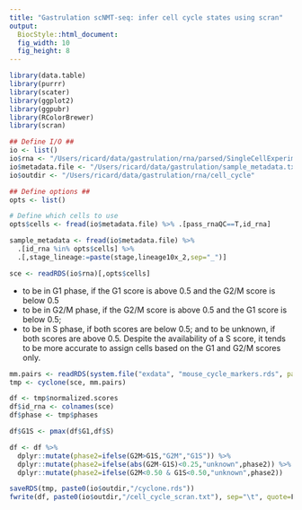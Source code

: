 ```yaml
---
title: "Gastrulation scNMT-seq: infer cell cycle states using scran"
output: 
  BiocStyle::html_document: 
  fig_width: 10
  fig_height: 8
---
```

  
```r
library(data.table)
library(purrr)
library(scater)
library(ggplot2)
library(ggpubr)
library(RColorBrewer)
library(scran)
```

```r

## Define I/O ##
io <- list()
io$rna <- "/Users/ricard/data/gastrulation/rna/parsed/SingleCellExperiment.rds"
io$metadata.file <- "/Users/ricard/data/gastrulation/sample_metadata.txt"
io$outdir <- "/Users/ricard/data/gastrulation/rna/cell_cycle"

## Define options ##
opts <- list()

# Define which cells to use
opts$cells <- fread(io$metadata.file) %>% .[pass_rnaQC==T,id_rna]
```

<!-- Load sample metadata -->
```r
sample_metadata <- fread(io$metadata.file) %>% 
  .[id_rna %in% opts$cells] %>%
  .[,stage_lineage:=paste(stage,lineage10x_2,sep="_")]
```

<!-- Load RNA expression data --> 
```r
sce <- readRDS(io$rna)[,opts$cells]
```

<!-- Infer cell cycle phase using cyclone from scram -->
- to be in G1 phase, if the G1 score is above 0.5 and the G2/M score is below 0.5
- to be in G2/M phase, if the G2/M score is above 0.5 and the G1 score is below 0.5; 
- to be in S phase, if both scores are below 0.5; and to be unknown, if both scores are above 0.5. 
Despite the availability of a S score, it tends to be more accurate to assign cells based on the G1 and G2/M scores only.
```r
mm.pairs <- readRDS(system.file("exdata", "mouse_cycle_markers.rds", package="scran"))
tmp <- cyclone(sce, mm.pairs)

df <- tmp$normalized.scores
df$id_rna <- colnames(sce)
df$phase <- tmp$phases

df$G1S <- pmax(df$G1,df$S)

df <- df %>% 
  dplyr::mutate(phase2=ifelse(G2M>G1S,"G2M","G1S")) %>%
  dplyr::mutate(phase2=ifelse(abs(G2M-G1S)<0.25,"unknown",phase2)) %>%
  dplyr::mutate(phase2=ifelse(G2M<0.50 & G1S<0.50,"unknown",phase2))
```

<!-- Save results -->
```r
saveRDS(tmp, paste0(io$outdir,"/cyclone.rds"))
fwrite(df, paste0(io$outdir,"/cell_cycle_scran.txt"), sep="\t", quote=F)
```

